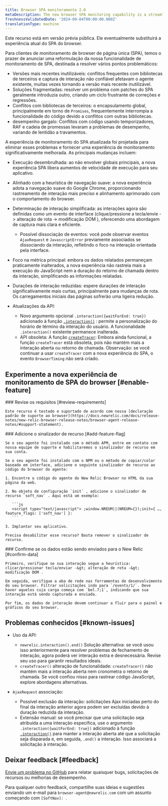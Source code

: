 ```yaml
---
title: Browser SPA monitoramento 2.0
metaDescription: The new browser SPA monitoring capability is a streamlined way to monitor your users' experience and app performance.
freshnessValidatedDate: '2024-09-04T00:00:00.000Z'
translationType: machine
---
```


<Callout variant="important">
  Este recurso está em versão prévia pública. Ele eventualmente substituirá a experiência atual do SPA do browser.
</Callout>

Para clientes de monitoramento de browser de página única (SPA), temos o prazer de anunciar uma reformulação da nossa funcionalidade de monitoramento de SPA, destinada a resolver vários pontos problemáticos:

* Versões mais recentes inutilizáveis: conflitos frequentes com bibliotecas de terceiros e captura de interação não confiável afetavam o agente existente, muitas vezes tornando a versão mais recente inutilizável.
* Soluções fragmentadas: resolver um problema com patches do SPA geralmente introduzia outro, criando um ciclo frustrante de correções e regressões.
* Conflitos com bibliotecas de terceiros: o encapsulamento global, principalmente em torno de `Promises`, frequentemente interrompia a funcionalidade do código devido a conflitos com outras bibliotecas.
* desempenho gargalo: Conflitos com código usando temporizadores, RAF e cadeia de promessas levaram a problemas de desempenho, variando de lentidão a travamentos.

A experiência de monitoramento do SPA atualizada foi projetada para eliminar esses problemas e fornecer uma experiência de monitoramento significativamente melhorada. As principais mudanças incluem:

* Execução desembrulhada: ao não envolver globais principais, a nova experiência SPA libera aumentos de velocidade de execução para seu aplicativo.

* Alinhado com a heurística de navegação suave: a nova experiência adota a navegação suave do Google Chrome, proporcionando rastreamento de interação mais preciso e alinhamento aprimorado com o comportamento do browser.

* Determinação de interação simplificada: as interações agora são definidas como um evento de interface (clique/pressione a tecla/envie -&gt; alteração de rota -&gt; modificação DOM ), oferecendo uma abordagem de captura mais clara e eficiente.
  * Possível dissociação de eventos: você pode observar eventos `AjaxRequest` e `JavascriptError` previamente associados se dissociando da interação, refletindo o foco na interação orientada pela interface.

* Foco na métrica principal: embora os dados relatados permaneçam praticamente inalterados, a nova experiência não rastreia mais a execução do JavaScript nem a duração do retorno de chamada dentro da interação, simplificando as informações relatadas.

* Durações de interação reduzidas: espere durações de interação significativamente mais curtas, principalmente para mudanças de rota. Os carregamentos iniciais das páginas sofrerão uma ligeira redução.

* Atualizações da API:

  * Novo argumento opcional `.interaction({waitForEnd: true})` adicionado à função [`.interaction()`](/docs/browser/new-relic-browser/browser-apis/interaction/) : permite a personalização do horário de término da interação do usuário. A funcionalidade `.interaction()` existente permanece inalterada.
  * API obsoleta: A função [`createTracer`](/docs/browser/new-relic-browser/browser-apis/createtracer/): Embora ainda funcional, a função `createTracer` está obsoleta, pois não mantém mais a interação aberta ou retorno de chamada. Observação: se você continuar a usar `createTracer` com a nova experiência do SPA, o evento `BrowserTiming` não será criado.

## Experimente a nova experiência de monitoramento de SPA do browser [#enable-feature]

<Steps>
  <Step>
    ### Revise os requisitos [#review-requirements]

    Este recurso é testado e suportado de acordo com nossa [declaração padrão de suporte ao browser](https://docs.newrelic.com/docs/release-notes/new-relic-browser-release-notes/browser-agent-release-notes/#support-statement).
  </Step>

  <Step>
    ### Adicione o sinalizador de recurso [#add-feature-flag]

    Se o seu agente foi instalado com o método APM, entre em contato com nossa equipe de suporte e habilitaremos o sinalizador de recurso em sua conta.

    Se o seu agente foi instalado com o NPM ou o método de copiar/colar baseado em interface, adicione o seguinte sinalizador de recurso ao código do browser do agente:

    1. Encontre o código do agente do New Relic Browser no HTML da sua página da web.

    2. No objeto de configuração `init` , adicione o sinalizador de recurso `soft_nav` . Aqui está um exemplo:

       ```js
       <script type="text/javascript"> ;window.NREUM||(NREUM={});init={ …, feature_flags: ['soft_nav'] }:
       ```

    3. Implantar seu aplicativo.

    Precisa desabilitar esse recurso? Basta remover o sinalizador de recurso.
  </Step>

  <Step>
    ### Confirme se os dados estão sendo enviados para o New Relic [#confirm-data]

    Primeiro, verifique se sua interação segue a heurística: clicar/pressionar tecla/enviar -&gt; alteração de rota -&gt; modificação DOM .

    Em seguida, verifique a aba de rede nas ferramentas de desenvolvimento do seu browser. Filtrar solicitações indo para `/events/1/`. Deve haver aqueles cuja carga começa com `bel.7;1`, indicando que sua interação está sendo capturada e enviada.

    Por fim, os dados de interação devem continuar a fluir para o painel e gráficos do seu browser.
  </Step>
</Steps>

## Problemas conhecidos [#known-issues]

* Uso da API:

  * `newrelic.interaction().end()` Solução alternativa: se você usou isso anteriormente para resolver problemas de fechamento de interação, agora poderá ver interação extra e desnecessária. Revise seu uso para garantir resultados ideais.
  * `createTracer()` alteração de funcionalidade: `createTracer()` não mantém mais a interação aberta nem cronometra o retorno de chamada. Se você confiou nisso para rastrear código JavaScript, explore abordagens alternativas.

* `AjaxRequest` associação:

  * Possível exclusão da interação: solicitações Ajax iniciadas perto do final da interação anterior agora podem ser excluídas devido à duração reduzida da interação.
  * Extensão manual: se você precisar que uma solicitação seja atribuída a uma interação específica, use o argumento `.interaction({waitForEnd: true})` adicionado à função [`.interaction()`](/docs/browser/new-relic-browser/browser-apis/interaction/) para manter a interação aberta até que a solicitação seja disparada e, em seguida, `.end()` a interação. Isso associará a solicitação à interação.

## Deixar feedback [#feedback]

[Envie um problema no GitHub](https://github.com/newrelic/newrelic-browser-agent/issues) para relatar quaisquer bugs, solicitações de recursos ou melhorias de desempenho.

Para qualquer outro feedback, compartilhe suas ideias e sugestões enviando um e-mail para `browser-agent@newrelic.com` com um assunto começando com `[SoftNav]: `.